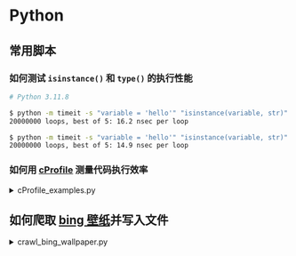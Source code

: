 # Python

## 常用脚本

### 如何测试 `isinstance()` 和 `type()` 的执行性能

```bash
# Python 3.11.8

$ python -m timeit -s "variable = 'hello'" "isinstance(variable, str)"
20000000 loops, best of 5: 16.2 nsec per loop

$ python -m timeit -s "variable = 'hello'" "isinstance(variable, str)"
20000000 loops, best of 5: 14.9 nsec per loop
```

### 如何用 [cProfile](https://docs.python.org/3/library/profile.html) 测量代码执行效率

<details>
  <summary>cProfile_examples.py</summary>

```python
import cProfile

from rich.console import Console

console = Console().print


# 常规版
def fib1(n):
    if n == 0:
        return 0
    elif n == 1:
        return 1
    else:
        return fib1(n - 1) + fib1(n - 2)


# 改进版
def memoize(f):
    memo = {}

    def helper(x):
        if x not in memo:
            memo[x] = f(x)
        return memo[x]

    return helper


@memoize
def fib2(n):
    if n < 2:
        return n
    return fib2(n - 1) + fib2(n - 2)


def fib_seq(n):
    res = []
    if n > 0:
        res.extend(fib_seq(n - 1))
    res.append(fib2(n))
    return res


console(fib_seq(30))
# 等效于 python -m cProfile cProfile_examples.py
cProfile.run("fib_seq(30)")
```

</details>

## 如何爬取 [bing 壁纸](https://mouday.github.io/wallpaper-database/2024/03/20.json)并写入文件

<details>
  <summary>crawl_bing_wallpaper.py</summary>

```py
"""
cd src/app/(unauth)/python
python crawl_bing_wallpaper.py
"""

import json
import os
import time
from datetime import datetime, timedelta
from threading import Thread

import requests
from rich.console import Console

console = Console().print

class MultiThreadRequest(Thread):
def **init**(self, func, args=()):
super(MultiThreadRequest, self).**init**()
self.func = func
self.args = args

    def run(self) -> None:
        self.result = self.func(*self.args)

    def get_result(self):
        try:
            return self.result
        except Exception as e:
            return e.args[0]

def get_days(begin_date: str = "2022-10-26"):
date_list = []
\_begin_date: datetime = datetime.strptime(begin_date, "%Y-%m-%d")
end_date: datetime = datetime.strptime(
time.strftime("%Y-%m-%d", time.localtime(time.time())), "%Y-%m-%d"
)
while \_begin_date <= end_date:
date_str = \_begin_date.strftime("%Y-%m-%d")
date_list.append(date_str)
\_begin_date += timedelta(days=1)
return date_list

def get_bing_data(day: str):
ymd = day.split("-") # https://mouday.github.io/wallpaper-database/2024/03/20.json
res = requests.get(
f"https://mouday.github.io/wallpaper-database/{ymd[0]}/{ymd[1]}/{ymd[2]}.json"
)
if res.ok:
return day, res.status_code, res.json()
else:
console(day, res.ok)
return day, res.status_code, {}

def run():
days = get_days() # ['2022-10-26', '2022-10-27', ...]
tasks = list()
results = []
for day in days:
t = MultiThreadRequest(get_bing_data, args=(day,))
tasks.append(t)
t.start()

    for t in tasks:
        t.join()
        result = t.get_result()
        if result[1] != 200:
            pass
        else:
            result[2]["date"] = result[2].get("date", result[0]).replace("-", "/")
            results.append(result[2])
    # console(results)
    BASE_PATH: str = os.getcwd()
    with open(BASE_PATH + "/bing_wallpaper.json", "w", encoding="utf-8") as f:
        json.dump(results, f, indent=2, ensure_ascii=False)

if **name** == "**main**":
run()

```

</details>
